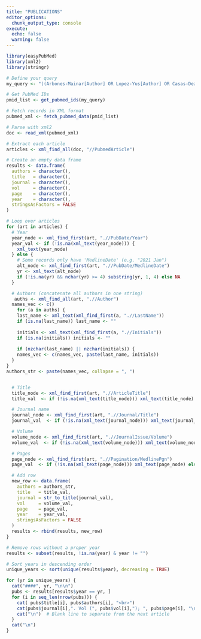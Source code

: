 ```yaml
---
title: "PUBLICATIONS"
editor_options: 
  chunk_output_type: console
execute: 
  echo: false
  warning: false
---
```


```r
library(easyPubMed)
library(xml2)
library(stringr)

# Define your query
my_query <- "((Arbones-Mainar[Author] OR Lopez-Yus[Author] OR Casas-Deza[Author]) AND (2011:3000[dp])) OR ((Bernal-Monterde[Author]) AND (2020:3000[dp])) OR ( 40246043[PMID] OR 38876834[PMID]"

# Get PubMed IDs
pmid_list <- get_pubmed_ids(my_query)

# Fetch records in XML format
pubmed_xml <- fetch_pubmed_data(pmid_list)

# Parse with xml2
doc <- read_xml(pubmed_xml)

# Extract each article
articles <- xml_find_all(doc, "//PubmedArticle")

# Create an empty data frame
results <- data.frame(
  authors = character(),
  title   = character(),
  journal = character(),
  vol     = character(),
  page    = character(),
  year    = character(),
  stringsAsFactors = FALSE
)

# Loop over articles
for (art in articles) {
  # Year
  year_node <- xml_find_first(art, ".//PubDate/Year")
  year_val <- if (!is.na(xml_text(year_node))) {
    xml_text(year_node)
  } else {
    # Some records only have 'MedlineDate' (e.g. "2021 Jan")
    alt_node <- xml_find_first(art, ".//PubDate/MedlineDate")
    yr <- xml_text(alt_node)
    if (!is.na(yr) && nchar(yr) >= 4) substring(yr, 1, 4) else NA
  }

  # Authors (concatenate all authors in one string)
   auths <- xml_find_all(art, ".//Author")
  names_vec <- c()
    for (a in auths) {
    last_name <- xml_text(xml_find_first(a, ".//LastName"))
    if (is.na(last_name)) last_name <- ""
  
    initials <- xml_text(xml_find_first(a, ".//Initials"))
    if (is.na(initials)) initials <- ""
  
    if (nzchar(last_name) || nzchar(initials)) {
    names_vec <- c(names_vec, paste(last_name, initials))
  }
}
authors_str <- paste(names_vec, collapse = ", ")


  # Title
  title_node <- xml_find_first(art, ".//ArticleTitle")
  title_val  <- if (!is.na(xml_text(title_node))) xml_text(title_node) else ""

  # Journal name
  journal_node <- xml_find_first(art, ".//Journal/Title")
  journal_val  <- if (!is.na(xml_text(journal_node))) xml_text(journal_node) else ""

  # Volume
  volume_node <- xml_find_first(art, ".//JournalIssue/Volume")
  volume_val  <- if (!is.na(xml_text(volume_node))) xml_text(volume_node) else ""

  # Pages
  page_node <- xml_find_first(art, ".//Pagination/MedlinePgn")
  page_val  <- if (!is.na(xml_text(page_node))) xml_text(page_node) else ""

  # Add row
  new_row <- data.frame(
    authors = authors_str,
    title   = title_val,
    journal = str_to_title(journal_val),
    vol     = volume_val,
    page    = page_val,
    year    = year_val,
    stringsAsFactors = FALSE
  )
  results <- rbind(results, new_row)
}

# Remove rows without a proper year
results <- subset(results, !is.na(year) & year != "")

# Sort years in descending order
unique_years <- sort(unique(results$year), decreasing = TRUE)

```

```r

for (yr in unique_years) {
  cat("####", yr, "\n\n")
  pubs <- results[results$year == yr, ]
  for (i in seq_len(nrow(pubs))) {
    cat( pubs$title[i], pubs$authors[i], "<br>")
    cat(pubs$journal[i],". Vol (", pubs$vol[i],"); ", pubs$page[i], "\n\n", sep = "")
    cat("\n")  # Blank line to separate from the next article
  }
  cat("\n")
}
```
